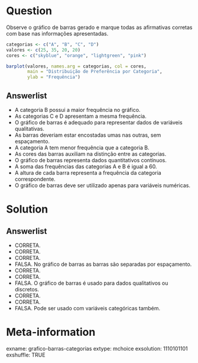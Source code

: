 Question
========
<p style="text-align: justify;">Observe o gráfico de barras gerado e marque todas as afirmativas corretas com base nas informações apresentadas.</p>

```r
categorias <- c("A", "B", "C", "D")
valores <- c(25, 35, 20, 20)
cores <- c("skyblue", "orange", "lightgreen", "pink")

barplot(valores, names.arg = categorias, col = cores, 
        main = "Distribuição de Preferência por Categoria", 
        ylab = "Frequência")
```

Answerlist
----------
* A categoria B possui a maior frequência no gráfico.
* As categorias C e D apresentam a mesma frequência.
* O gráfico de barras é adequado para representar dados de variáveis qualitativas.
* As barras deveriam estar encostadas umas nas outras, sem espaçamento.
* A categoria A tem menor frequência que a categoria B.
* As cores das barras auxiliam na distinção entre as categorias.
* O gráfico de barras representa dados quantitativos contínuos.
* A soma das frequências das categorias A e B é igual a 60.
* A altura de cada barra representa a frequência da categoria correspondente.
* O gráfico de barras deve ser utilizado apenas para variáveis numéricas.

Solution
========
Answerlist
----------
* CORRETA.
* CORRETA.
* CORRETA.
* FALSA. No gráfico de barras as barras são separadas por espaçamento.
* CORRETA.
* CORRETA.
* FALSA. O gráfico de barras é usado para dados qualitativos ou discretos.
* CORRETA.
* CORRETA.
* FALSA. Pode ser usado com variáveis categóricas também.

Meta-information
================
exname: grafico-barras-categorias
extype: mchoice
exsolution: 1110101101
exshuffle: TRUE
